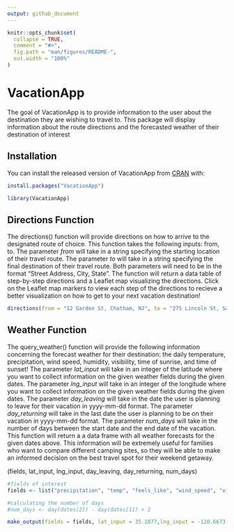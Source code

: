 ```yaml
---
output: github_document
---
```


<!-- README.md is generated from README.Rmd. Please edit that file -->

```r
knitr::opts_chunk$set(
  collapse = TRUE,
  comment = "#>",
  fig.path = "man/figures/README-",
  out.width = "100%"
)
```

# VacationApp

<!-- badges: start -->
<!-- badges: end -->

The goal of VacationApp is to provide information to the user about the destination they are wishing to travel to. This package will display information about the route directions and the forecasted weather of their destination of interest

## Installation

You can install the released version of VacationApp from [CRAN](https://CRAN.R-project.org) with:

``` r
install.packages("VacationApp")
```

```r
library(VacationApp)
```

## Directions Function
The directions() function will provide directions on how to arrive to the designated route of choice. This function takes the following inputs: from, to. The parameter *from* will take in a string specifying the starting location of their travel route. The parameter *to* will take in a string specifying the final destination of their travel route. Both parameters will need to be in the format "Street Address, City, State". The function will return a data table of step-by-step directions and a Leaflet map visualizing the directions. Click on the Leaflet map markers to view each step of the directions to recieve a better visualization on how to get to your next vacation destination!
```r
directions(from = "12 Garden St, Chatham, NJ", to = "275 Lincoln St, San Luis Obispo, CA")
```

## Weather Function
The query_weather() function will provide the following information concerning the forecast weather for their destination: the daily temperature, precipitation, wind speed, humidity, visibility, time of sunrise, and time of sunset! The parameter *lat_input* will take in an integer of the latitude where you want to collect information on the given weather fields during the given dates. The parameter *lng_input* will take in an integer of the longitude where you want to collect information on the given weather fields during the given dates. The parameter *day_leaving* will take in the date the user is planning to leave for their vacation in yyyy-mm-dd format. The parameter *day_returning* will take in the last date the user is planning to be on their vacation in yyyy-mm-dd format. The parameter *num_days* will take in the number of days between the start date and the end date of the vacation. This function will return a a data frame with all weather forecasts for the given dates above. This information will be extremely useful for families who want to compare different camping sites, so they will be able to make an informed decision on the best travel spot for their weekend getaway. 

(fields, lat_input, lng_input, day_leaving, day_returning, num_days)

```r
#fields of interest
fields <- list("precipitation", "temp", "feels_like", "wind_speed", "visibility", "humidity", "sunrise", "sunset") 

#calculating the number of days
#num_days <- day(dates[2]) - day(dates[1]) + 2

make_output(fields = fields, lat_input = 35.2877,lng_input = -120.6673, day_leaving = "2020-06-16", day_returning = "2020-06-18")
```


